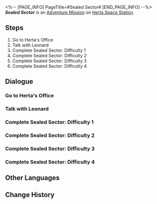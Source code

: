 <%-- [PAGE_INFO]
PageTitle=#Sealed Sector#
[END_PAGE_INFO] --%>
{{Stub|Dialogue.}}
{{Mission Infobox
|id            = 2000705
|title         = 
|image         = <!--Mission Sealed Sector.png-->
|type          = Adventure
|event_name    = 
|chapter       = 
|requirements  = [[Companion Mission]] ''[[Punklorde Mentality]]'' completed
|summary       = <!--official mission summary from Fate's Atlas-->
|characters    = Leonard; Trailblazer
|startLocation = [[Herta Space Station]] - [[Herta's Office]]
|world         = Herta Space Station
|area          = Herta's Office
|prev          = 
|next          = 
|rewards       = 
}}
'''''Sealed Sector''''' is an [[Adventure Mission]] on [[Herta Space Station]].

==Steps==
# Go to Herta's Office
# Talk with Leonard
# Complete Sealed Sector: Difficulty 1
# Complete Sealed Sector: Difficulty 2
# Complete Sealed Sector: Difficulty 3
# Complete Sealed Sector: Difficulty 4

<!--
==Gameplay Notes==

--><!--
==Trial Character==

-->
==Dialogue==
{{Stub Dialogue}}

===Go to Herta's Office{{subst:void|<!--200070501-->}}===
{{Mission Description|type=adventure|location=Herta's Office|The troubles caused by Silver Wolf have finally abated, but Leonard still looks concerned...}}
{{Dialogue Start}}
:{{tx}}
{{Dialogue End}}

===Talk with Leonard{{subst:void|<!--200070502-->}}===
{{Mission Description|type=adventure|location=Master Control Zone|update|The troubles caused by Silver Wolf have abated, but Leonard still looks concerned...}}
{{Dialogue Start}}
:{{tx}}
{{Dialogue End}}

===Complete Sealed Sector: Difficulty 1{{subst:void|<!--200070503-->}}===
{{Mission Description|type=adventure|location=Master Control Zone|update|The troubles caused by Silver Wolf have abated, but Leonard still looks concerned.<br />He's asking for your help to complete a task that will improve the space station's cybersecurity and help him keep his job...}}
{{Dialogue Start}}
:{{tx}}
{{Dialogue End}}

===Complete Sealed Sector: Difficulty 2{{subst:void|<!--200070504-->}}===
{{Dialogue Start}}
:{{tx}}
{{Dialogue End}}

===Complete Sealed Sector: Difficulty 3{{subst:void|<!--200070505-->}}===
{{Dialogue Start}}
:{{tx}}
{{Dialogue End}}

===Complete Sealed Sector: Difficulty 4{{subst:void|<!--200070506-->}}===
{{Dialogue Start}}
:{{tx}}
{{Dialogue End}}

==Other Languages==
{{Other Languages
|en   = Sealed Sector
|zhs  = 封锁扇区
|zht  = 封鎖磁區
|ja   = 封鎖セクタ
|ko   = 봉쇄 섹터
|es   = Sector cerrado
|fr   = Secteur bouclé
|ru   = Изолированная зона
|th   = กวาดล้างโซนปิดผนึก
|vi   = Khu Vực Phong Tỏa
|de   = Versiegelter Sektor
|id   = Sektor Tersegel
|pt   = Setor Trancado
}}

==Change History==
{{Change History|1.1}}
